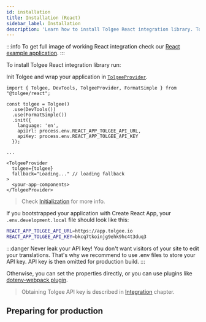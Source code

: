 ```yaml
---
id: installation
title: Installation (React)
sidebar_label: Installation
description: 'Learn how to install Tolgee React integration library. To get full image of working React integration check our React example application.'
---
```


:::info
To get full image of working React integration check our [React example application](https://github.com/tolgee/react-example).
:::

To install Tolgee React integration library run:


<InstallationTabs lib="@tolgee/react" />

Init Tolgee and wrap your application in [`TolgeeProvider`](./api#tolgeeprovider).

```tsx
import { Tolgee, DevTools, TolgeeProvider, FormatSimple } from "@tolgee/react";

const tolgee = Tolgee()
  .use(DevTools())
  .use(FormatSimple())
  .init({
    language: 'en',
    apiUrl: process.env.REACT_APP_TOLGEE_API_URL,
    apiKey: process.env.REACT_APP_TOLGEE_API_KEY
  });

...

<TolgeeProvider
  tolgee={tolgee}
  fallback="Loading..." // loading fallback
>
  <your-app-components>
</TolgeeProvider>
```

> Check [Initialization](/initialization.mdx) for more info.

If you bootstrapped your application with Create React App, your `.env.development.local` file should look like this:

```sh
REACT_APP_TOLGEE_API_URL=https://app.tolgee.io
REACT_APP_TOLGEE_API_KEY=bkcq7tkoinjg9ehk9hc4t3duq3
```

:::danger
Never leak your API key! You don't want visitors of your site to edit your translations. That's why we recommend to use
.env files to store your API key. API key is then omitted for production build.
:::

Otherwise, you can set the properties directly, or you can use plugins like [dotenv-webpack plugin](https://www.npmjs.com/package/dotenv-webpack).

> Obtaining Tolgee API key is described in [Integration](/platform/integration) chapter.

## Preparing for production

<PreparingForProduction />